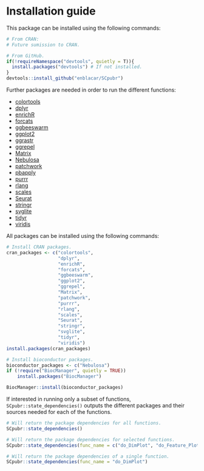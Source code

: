 # Installation guide {-}

This package can be installed using the following commands:
```r
# From CRAN:
# Future sumission to CRAN.

# From GitHub.
if(!requireNamespace("devtools", quietly = T)){
  install.packages("devtools") # If not installed.
}
devtools::install_github("enblacar/SCpubr")

```


Further packages are needed in order to run the different functions:

- [colortools](https://github.com/gastonstat/colortools)
- [dplyr](https://dplyr.tidyverse.org/)
- [enrichR](https://cran.r-project.org/web/packages/enrichR/vignettes/enrichR.html)
- [forcats](https://forcats.tidyverse.org/index.html)
- [ggbeeswarm](https://cran.r-project.org/web/packages/ggbeeswarm/index.html)
- [ggplot2](https://ggplot2.tidyverse.org/)
- [ggrastr](https://cran.r-project.org/web/packages/ggrastr/vignettes/Raster_geoms.html)
- [ggrepel](https://cran.r-project.org/web/packages/ggrepel/vignettes/ggrepel.html)
- [Matrix](https://cran.r-project.org/web/packages/Matrix/index.html)
- [Nebulosa](http://bioconductor.org/packages/release/bioc/html/Nebulosa.html)
- [patchwork](https://patchwork.data-imaginist.com/)
- [pbapply](https://cran.rstudio.com/web/packages/pbapply/index.html)
- [purrr](https://purrr.tidyverse.org/)
- [rlang](https://cran.r-project.org/web/packages/rlang/index.html)
- [scales](https://cran.r-project.org/web/packages/scales/index.html)
- [Seurat](https://satijalab.org/seurat/index.html)
- [stringr](https://cran.r-project.org/web/packages/stringr/index.html)
- [svglite](https://cran.r-project.org/web/packages/svglite/index.html)
- [tidyr](https://tidyr.tidyverse.org/)
- [viridis](https://cran.r-project.org/web/packages/viridis/index.html)


All packages can be installed using the following commands:

```r
# Install CRAN packages.
cran_packages <- c("colortools",
                   "dplyr",
                   "enrichR",
                   "forcats",
                   "ggbeeswarm",
                   "ggplot2",
                   "ggrepel",
                   "Matrix",
                   "patchwork",
                   "purrr",
                   "rlang",
                   "scales",
                   "Seurat",
                   "stringr",
                   "svglite",
                   "tidyr",
                   "viridis")
install.packages(cran_packages)

# Install bioconductor packages.
bioconductor_packages <- c("Nebulosa")
if (!require("BiocManager", quietly = TRUE))
    install.packages("BiocManager")

BiocManager::install(bioconductor_packages)
```

If interested in running only a subset of functions, `SCpubr::state_dependencies()` outputs the different packages and their sources needed for each of the functions.

```r
# Will return the package dependencies for all functions.
SCpubr::state_dependencies()

# Will return the package dependencies for selected functions.
SCpubr::state_dependencies(func_name = c("do_DimPlot", "do_Feature_Plot"))

# Will return the package dependencies of a single function.
SCpubr::state_dependencies(func_name = "do_DimPlot")
```
